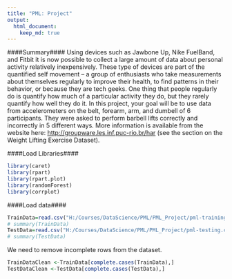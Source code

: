 ```yaml
---
title: "PML: Project"
output: 
  html_document:
    keep_md: true
---
```


####Summary####
Using devices such as Jawbone Up, Nike FuelBand, and Fitbit it is now possible to collect a large amount of data about personal activity relatively inexpensively. These type of devices are part of the quantified self movement – a group of enthusiasts who take measurements about themselves regularly to improve their health, to find patterns in their behavior, or because they are tech geeks. One thing that people regularly do is quantify how much of a particular activity they do, but they rarely quantify how well they do it. In this project, your goal will be to use data from accelerometers on the belt, forearm, arm, and dumbell of 6 participants. They were asked to perform barbell lifts correctly and incorrectly in 5 different ways. More information is available from the website here: <http://groupware.les.inf.puc-rio.br/har> (see the section on the Weight Lifting Exercise Dataset). 

####Load Libraries####
```r
library(caret)
library(rpart)
library(rpart.plot)
library(randomForest)
library(corrplot)
```

####Load data####
```r
TrainData=read.csv("H:/Courses/DataScience/PML/PML_Project/pml-training.csv", header = TRUE )
# summary(TrainData)
TestData=read.csv("H:/Courses/DataScience/PML/PML_Project/pml-testing.csv", header = TRUE )
# summary(TestData)
```

We need to remove incomplete rows from the dataset.
```r
TrainDataClean <-TrainData[complete.cases(TrainData),]
TestDataClean <-TestData[complete.cases(TestData),]
```
